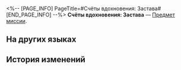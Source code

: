 <%-- [PAGE_INFO]
PageTitle=#Счёты вдохновения: Застава#
[END_PAGE_INFO] --%>
{{Предмет Инфобокс
|id          = 140231
|Изображение = Предмет Счёты вдохновения- Застава.png
|Тип         = Предмет миссии
|Инвентарь   = Миссии
|Редкость    = 3
|Эффект      = 
|Описание    = Нефритовые счёты, которые хранят данные и коды для обучения машин. Помогали Цуну писать стихи.
}}
{{Описание|''«Говорят, поэзии о технологиях быть не может - это неромантично. Но разве технология не может быть романтичной?»''}}
'''Счёты вдохновения: Застава''' — [[Предмет миссии]].

==На других языках==
{{На других языках
|en   = Inspo Jade Abacus: Borderland
|zhs  = 灵感玉兆•边塞
|zht  = 靈感玉兆•邊塞
|ja   = 着想玉兆・辺塞
|ko   = 영감 옥조•변방
|es   = Ábaco de jade inspirador: Frontera
|fr   = Boulier de jade d'inspi' guerrière
|ru   = Счёты вдохновения: Застава
|th   = Inspo Jade Abacus: ชายแดน
|vi   = Bàn Tính Ngọc Linh Cảm - Biên Ải
|de   = Inspirierender Jade-Abakus: Grenzgebiet
|id   = Chip Inspirasi Jade Abacus: Perbatasan
|pt   = Ábaco de Jade de Inspiração: Fronteira
}}

==История изменений==
{{История изменений|3.5}}